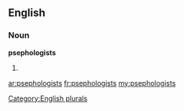 ==English==

===Noun===
'''psephologists'''

# {{plural of|[[psephologist]]}}

[[Category:English plurals]]

[[ar:psephologists]]
[[fr:psephologists]]
[[my:psephologists]]